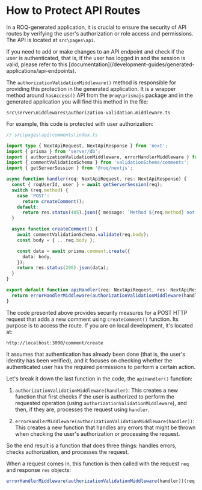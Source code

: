 
# How to Protect API Routes

In a ROQ-generated application, it is crucial to ensure the security of API routes by verifying the user's authorization or role access and permissions. The API is located at `src\pages\api`.

<Callout type="info">
If you need to add or make changes to an API endpoint and check if the user is authenticated, that is, if the user has logged in and the session is valid, please refer to this [documentation](/development-guides/generated-applications/api-endpoints).
</Callout>

The `authorizationValidationMiddleware()` method is responsible for providing this protection in the generated application. It is a wrapper method around `hasAccess()` API from the `@roq\prismajs` package and in the generated application you will find this method in the file:

```shell
src\server\middlewares\authorization-validation.middleware.ts
```

For example, this code is protected with user authorization:

```ts
// src\pages\api\comments\index.ts

import type { NextApiRequest, NextApiResponse } from 'next';
import { prisma } from 'server/db';
import { authorizationValidationMiddleware, errorHandlerMiddleware } from 'server/middlewares';
import { commentValidationSchema } from 'validationSchema/comments';
import { getServerSession } from '@roq/nextjs';

async function handler(req: NextApiRequest, res: NextApiResponse) {
  const { roqUserId, user } = await getServerSession(req);
  switch (req.method) {
    case 'POST':
      return createComment();
    default:
      return res.status(405).json({ message: `Method ${req.method} not allowed` });
  }

  async function createComment() {
    await commentValidationSchema.validate(req.body);
    const body = { ...req.body };

    const data = await prisma.comment.create({
      data: body,
    });
    return res.status(200).json(data);
  }
}

export default function apiHandler(req: NextApiRequest, res: NextApiResponse) {
  return errorHandlerMiddleware(authorizationValidationMiddleware(handler))(req, res);
}
```

The code presented above provides security measures for a POST HTTP request that adds a new comment using `createComment()` function. Its purpose is to access the route. If you are on local development, it's located at:

```shell
http://localhost:3000/comment/create
```
 
It assumes that authentication has already been done (that is, the user's identity has been verified), and it focuses on checking whether the authenticated user has the required permissions to perform a certain action.

Let's break it down the last function in the code, the `apiHandler()` function:

1. `authorizationValidationMiddleware(handler)`: This creates a new function that first checks if the user is authorized to perform the requested operation (using `authorizationValidationMiddleware`), and then, if they are, processes the request using `handler`.

2. `errorHandlerMiddleware(authorizationValidationMiddleware(handler))`: This creates a new function that handles any errors that might be thrown when checking the user's authorization or processing the request.

So the end result is a function that does three things: handles errors, checks authorization, and processes the request.

When a request comes in, this function is then called with the request `req` and response `res` objects: 

```js
errorHandlerMiddleware(authorizationValidationMiddleware(handler))(req, res) 
```
